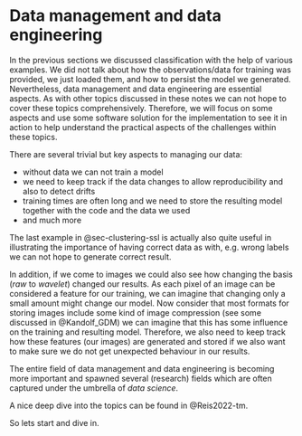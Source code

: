 # Data management and data engineering {.unnumbered}

In the previous sections we discussed classification with the help of various examples. 
We did not talk about how the observations/data for training was provided, we just loaded them, and how to persist the model we generated.
Nevertheless, data management and data engineering are essential aspects. 
As with other topics discussed in these notes we can not hope to cover these topics comprehensively.
Therefore, we will focus on some aspects and use some software solution for the implementation to see it in action to help understand the practical aspects of the challenges within these topics.

There are several trivial but key aspects to managing our data:

- without data we can not train a model
- we need to keep track if the data changes to allow reproducibility and also to detect drifts
- training times are often long and we need to store the resulting model together with the code and the data we used
- and much more

The last example in @sec-clustering-ssl is actually also quite useful in illustrating the importance of having correct data as with, e.g. wrong labels we can not hope to generate correct result.

In addition, if we come to images we could also see how changing the basis (_raw_ to _wavelet_) changed our results.
As each pixel of an image can be considered a feature for our training, we can imagine that changing only a small amount might change our model. 
Now consider that most formats for storing images include some kind of image compression (see some discussed in @Kandolf_GDM) we can imagine that this has some influence on the training and resulting model. 
Therefore, we also need to keep track how these features (our images) are generated and stored if we also want to make sure we do not get unexpected behaviour in our results. 

The entire field of data management and data engineering is becoming more important and spawned several (research) fields which are often captured under the umbrella of _data science_. 

A nice deep dive into the topics can be found in @Reis2022-tm. 

So lets start and  dive in.
